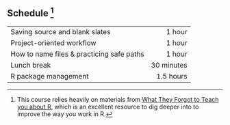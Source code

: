 ## Schedule [^schedule-1]

[^schedule-1]: This course relies heavily on materials from [What They Forgot to Teach you about R](https://rstats.wtf/), which is an excellent resource to dig deeper into to improve the way you work in R.

|                                           |             |
|-------------------------------------------|------------:|
| Saving source and blank slates            | 1 hour      |
| Project-oriented workflow                 | 1 hour      |
| How to name files & practicing safe paths | 1 hour      |
| Lunch break                               | 30 minutes  |       
| R package management                      | 1.5 hours   |
